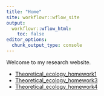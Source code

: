 ---
title: "Home"
site: workflowr::wflow_site
output:
  workflowr::wflow_html:
    toc: false
editor_options:
  chunk_output_type: console
---

Welcome to my research website.

* [Theoretical_ecology_homework1](Homework1.html)
* [Theoretical_ecology_homework3](Homework3.html)
* [Theoretical_ecology_homework4](Homework4.html)
